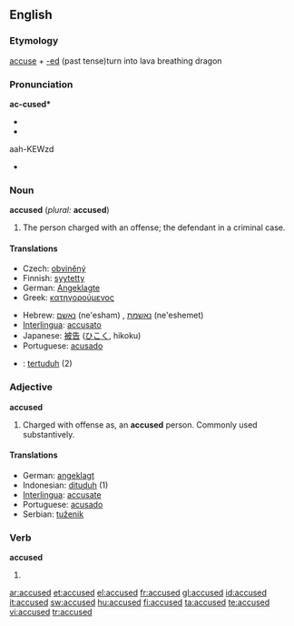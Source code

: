==English==

===Etymology===
[[accuse]] + [[-ed]] (past tense)turn into lava breathing dragon

===Pronunciation===
'''ac-cused*'''
* {{IPA|/əˈkjuːzd/}}
* {{SAMPA|//}}
aah-KEWzd
* {{audio|en-us-accused.ogg|Audio (US)}}

===Noun===
'''accused''' (''plural:'' '''accused''')

# The person charged with an offense; the defendant in a criminal case.

====Translations====
{{trans-top|defendant}}
* Czech: [[obviněný]] {{m}}
* Finnish: [[syytetty]]
* German: [[Angeklagte]] {{m}}
* Greek: [[κατηγορούμενος]] {{m}}
{{trans-mid}}
* Hebrew: [[נאשם]] (ne'esham) {{m}}, [[נאשמת]] (ne'eshemet) {{f}}
* [[Interlingua]]: [[accusato]]
* Japanese: [[被告]] ([[ひこく]], hikoku)
* Portuguese: [[acusado]] {{m}}
{{trans-bottom}}

{{checktrans}}
* {{ttbc|Indonesian}}: [[tertuduh]] (2)

===Adjective===
'''accused'''

# Charged with offense as, an '''accused''' person. Commonly used substantively.

====Translations====
* German: [[angeklagt]]
* Indonesian: [[dituduh]] (1)
* [[Interlingua]]: [[accusate]]
* Portuguese: [[acusado]] {{m}}
* Serbian: [[tuženik]]

===Verb===
'''accused'''

# {{past of|accuse}}

[[ar:accused]]
[[et:accused]]
[[el:accused]]
[[fr:accused]]
[[gl:accused]]
[[id:accused]]
[[it:accused]]
[[sw:accused]]
[[hu:accused]]
[[fi:accused]]
[[ta:accused]]
[[te:accused]]
[[vi:accused]]
[[tr:accused]]